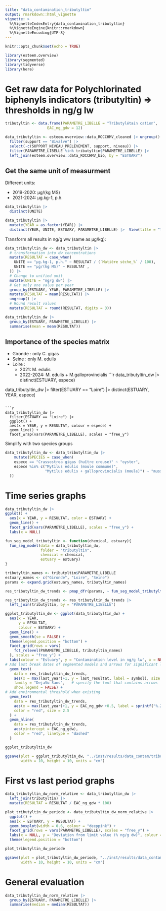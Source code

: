 ```yaml
---
title: "data_contamination_tributyltin"
output: rmarkdown::html_vignette
vignette: >
  %\VignetteIndexEntry{data_contamination_tributyltin}
  %\VignetteEngine{knitr::rmarkdown}
  %\VignetteEncoding{UTF-8}
---
```


```r
knitr::opts_chunk$set(echo = TRUE)
```

```r
library(esteem.overview)
library(segmented)
library(tidyverse)
library(here)
```

# Get raw data for Polychlorinated biphenyls indicators (tributyltin) => thresholds in ng/g lw
```r
tributyltin <- data.frame(PARAMETRE_LIBELLE = "Tributylétain cation",
                   EAC_ng_gdw = 12)

data_tributyltin <- esteem.overview::data_ROCCHMV_cleaned |> ungroup() |>
  filter(support == "Bivalve") |>
  select(-c(SUPPORT_NIVEAU_PRELEVEMENT, support, niveau)) |>
  filter(PARAMETRE_LIBELLE %in% tributyltin$PARAMETRE_LIBELLE) |>
  left_join(esteem.overview::data_ROCCHMV_bio, by = "ESTUARY")

```

## Get the same unit of measurment

Different units:

- 2019-2020: µg/(kg MS)
- 2021-2024: µg.kg-1, p.h.
```r
data_tributyltin |>
  distinct(UNITE)

data_tributyltin |>
  mutate(YEAR = as.factor(YEAR)) |>
  distinct(YEAR, UNITE, ESTUARY, PARAMETRE_LIBELLE) |>  View(title = "tributyltin units")
```

Transform all results in ng/g ww (same as µg/kg):
```r
data_tributyltin_dw <- data_tributyltin |>
  # transformation into dw concentrations
  mutate(RESULTAT = case_when(
    UNITE == "µg.kg-1, p.h." ~ RESULTAT / (`Matière sèche_%` / 100),
    UNITE == "µg/(kg MS)" ~ RESULTAT ,
  )) |>
  # Change to unified unit
  mutate(UNITE = "ng/g dw") |>
  # Get only one value per year
  group_by(ESTUARY, YEAR, PARAMETRE_LIBELLE) |>
  mutate(RESULTAT = mean(RESULTAT)) |>
  ungroup() |>
  # Round result values
  mutate(RESULTAT = round(RESULTAT, digits = 3))

```

```r
data_tributyltin_dw |>
  group_by(ESTUARY, PARAMETRE_LIBELLE) |>
  summarise(mean = mean(RESULTAT))
```


## Importance of the species matrix

- Gironde : only C. gigas
- Seine : only M. edulis
- Loire :
  - 2021: M. edulis
  - 2022-2024: M. edulis + M.galloprovincialis
```r
data_tributyltin_dw |>
  distinct(ESTUARY, espece)

data_tributyltin_dw |>
  filter(ESTUARY == "Loire") |>
  distinct(ESTUARY, YEAR, espece)
```

```r
data_tributyltin_dw |>
  filter(ESTUARY == "Loire") |>
  ggplot() +
  aes(x = YEAR, y = RESULTAT, colour = espece) +
  geom_line() +
  facet_wrap(vars(PARAMETRE_LIBELLE), scales = "free_y")
```

Simplify with two species groups
```r
data_tributyltin_dw <- data_tributyltin_dw |>
    mutate(SPECIES = case_when(
    espece == "Crassostrea gigas (huître creuse)" ~ "oyster",
    espece %in% c("Mytilus edulis (moule commune)",
                  "Mytilus edulis + galloprovincialis (moule)") ~ "mussel"
  ))
```

# Time series graphs
```r
data_tributyltin_dw |>
ggplot() +
  aes(x = YEAR, y = RESULTAT, color = ESTUARY) +
  geom_line() +
  facet_grid(vars(PARAMETRE_LIBELLE), scales = "free_y") +
  labs(x = NULL)
```

```r
fun_seg_model_tributyltin <- function(chemical, estuary){
  fun_seg_model(data = data_tributyltin_dw,
                folder = "tributyltin",
                chemical = chemical,
                estuary = estuary)
}

tributyltin_names <- tributyltin$PARAMETRE_LIBELLE
estuary_names <- c("Gironde", "Loire", "Seine")
params <- expand.grid(estuary_names, tributyltin_names)

res_tributyltin_dw_trends <- pmap_dfr(params, ~ fun_seg_model_tributyltin(estuary = ..1, chemical = ..2))

res_tributyltin_dw_trends <- res_tributyltin_dw_trends |>
  left_join(tributyltin, by = "PARAMETRE_LIBELLE")
```

```r
ggplot_tributyltin_dw <- ggplot(data_tributyltin_dw) +
  aes(x = YEAR,
      y = RESULTAT,
      colour = ESTUARY) +
  geom_line() +
  geom_smooth(se = FALSE) +
  theme(legend.position = "bottom") +
  facet_grid(rows = vars(
    fct_relevel(PARAMETRE_LIBELLE, tributyltin_names)
  ), scales = "free_y") +
  labs(colour = "Estuary", y = "Contamination level in ng/g lw", x = NULL) +
# Add last break dates of segmented models and arrows for significant last trends
  geom_text(
    data = res_tributyltin_dw_trends,
    aes(x = max(last_year)+1, y = last_resultat, label = symbol), size = rel(6),
    family = "DejaVu Sans",   # specify the font that contains arrows
    show.legend = FALSE) +
# Add environmental threshold when existing
  geom_text(
    data = res_tributyltin_dw_trends,
    aes(x = max(last_year)+1, y = EAC_ng_gdw +0.5, label = sprintf("%.2f", EAC_ng_gdw)),
    color = "red", size = 2.5
  ) +
  geom_hline(
    data = res_tributyltin_dw_trends,
    aes(yintercept = EAC_ng_gdw),
    color = "red", linetype = "dashed"
  )

ggplot_tributyltin_dw

ggsave(plot = ggplot_tributyltin_dw, "../inst/results/data_contam/tributyltin/ggplot_tributyltin_dw_time_series.jpg",
       width = 10, height = 10, units = "cm")
```

# First vs last period graphs
```r
data_tributyltin_dw_norm_relative <- data_tributyltin_dw |>
  left_join(tributyltin) |>
  mutate(RESULTAT = RESULTAT / EAC_ng_gdw * 100)
```

```r
plot_tributyltin_dw_periode <- data_tributyltin_dw_norm_relative |>
  ggplot() +
  aes(x = ESTUARY, y = RESULTAT) +
  geom_boxplot(width = 0.6, colour = "deeppink") +
  facet_grid(rows = vars(PARAMETRE_LIBELLE), scales = "free_y") +
  labs(x = NULL, y = "Deviation from limit value (% ng/g dw)", colour = "Period") +
  theme(legend.position = "bottom")

plot_tributyltin_dw_periode

ggsave(plot = plot_tributyltin_dw_periode, "../inst/results/data_contam/tributyltin/ggplot_tributyltin_dw_periods.jpg",
       width = 10, height = 10, units = "cm")
```

# General evaluation
```r
data_tributyltin_dw_norm_relative |>
  group_by(ESTUARY, PARAMETRE_LIBELLE) |>
  summarise(median = median(RESULTAT))
```

